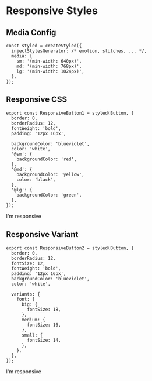 
<Meta title="Basics/Responsive Styles" />

# Responsive Styles

## Media Config

```tsx
const styled = createStyled({
  injectStylesGenerator: /* emotion, stitches, ... */,
  media: {
    sm: '(min-width: 640px)',
    md: '(min-width: 768px)',
    lg: '(min-width: 1024px)',
  },
});
```

## Responsive CSS

```tsx
export const ResponsiveButton1 = styled(Button, {
  border: 0,
  borderRadius: 12,
  fontWeight: 'bold',
  padding: '12px 16px',

  backgroundColor: 'blueviolet',
  color: 'white',
  '@sm': {
    backgroundColor: 'red',
  },
  '@md': {
    backgroundColor: 'yellow',
    color: 'black',
  },
  '@lg': {
    backgroundColor: 'green',
  },
});
```

<Canvas withSource="open">
  <Story name="Responsive CSS">
    <ResponsiveButton1>I'm responsive</ResponsiveButton1>
  </Story>
</Canvas>

## Responsive Variant

```tsx
export const ResponsiveButton2 = styled(Button, {
  border: 0,
  borderRadius: 12,
  fontSize: 12,
  fontWeight: 'bold',
  padding: '12px 16px',
  backgroundColor: 'blueviolet',
  color: 'white',

  variants: {
    font: {
      big: {
        fontSize: 18,
      },
      medium: {
        fontSize: 16,
      },
      small: {
        fontSize: 14,
      },
    },
  },
});
```

<Canvas withSource="open">
  <Story name="Responsive Variants">
    <ResponsiveButton2 font={{ '@sm': 'small', '@md': 'medium', '@lg': 'big' }}>
      I'm responsive
    </ResponsiveButton2>
  </Story>
</Canvas>
